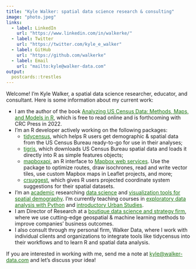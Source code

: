 ```yaml
---
title: "Kyle Walker: spatial data science research & consulting"
image: "photo.jpeg"
links:
  - label: LinkedIn
    url: "https://www.linkedin.com/in/walkerke/"
  - label: Twitter
    url: "https://twitter.com/kyle_e_walker"
  - label: GitHub
    url: "https://github.com/walkerke"
  - label: Email
    url: "mailto:kyle@walker-data.com"
output:
  postcards::trestles
---
```

 
Welcome!  I'm Kyle Walker, a spatial data science researcher, educator, and consultant.  Here is some information about my current work: 

* I am the author of the book [Analyzing US Census Data: Methods, Maps, and Models in R](https://walker-data.com/census-r/), which is free to read online and is forthcoming with CRC Press in 2022.  
* I'm an R developer actively working on the following packages: 
  * [tidycensus](https://github.com/walkerke/tidycensus), which helps R users get demographic & spatial data from the US Census Bureau ready-to-go for use in their analyses;
  * [tigris](https://github.com/walkerke/tigris), which downloads US Census Bureau spatial data and loads it directly into R as simple features objects;
  * [mapboxapi](https://github.com/walkerke/mapboxapi), an R interface to [Mapbox web services](https://docs.mapbox.com/api/).  Use the package to optimize routes, draw isochrones, read and write vector tiles, use custom Mapbox maps in Leaflet projects, and more;
  * [crsuggest](https://github.com/walkerke/crsuggest), which gives R users projected coordinate system suggestions for their spatial datasets.  
* I'm an [academic](http://personal.tcu.edu/kylewalker/) researching [data science](https://magazine.tcu.edu/fall-2021/kyle-walker-open-source-mapping-tools/) and [visualization tools for spatial demography](http://personal.tcu.edu/kylewalker/immigrant-america/#11/41.8643/-87.6307).  I'm currently teaching courses in [exploratory data analysis with Python](https://walker-data.com/geog30323) and [introductory Urban Studies](https://github.com/walkerke/urbanslides).  
* I am Director of Research at a [boutique data science and strategy firm](https://www.linnaean.co/), where we use cutting-edge geospatial & machine learning methods to improve companies' business outcomes.  
* I also consult through my personal firm, Walker Data, where I work with individual clients and organizations to integrate tools like tidycensus into their workflows and to learn R and spatial data analysis. 

If you are interested in working with me, send me a note at <kyle@walker-data.com> and let's discuss your idea!


<style>
 a {
   color: #1a730f; 
 }

 .btn-outline-dark:hover {
     color: #fff;
     background-color: #1a730f;
     border-color: #343a40;
 }
</style>


